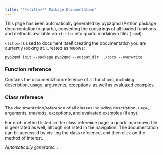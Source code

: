 ```yaml
---
title: "**<title>** Package Documentation"
---
```


This page has been automatically generated by
pyp2qmd (Python package documentation to quarto),
converting the docstrings of all loaded functions
and methods available via `<title>` into
quarto markdown files (`.qmd`).

`<title>` is used to document itself creating the documentation
you are currently looking at. Created as follows:

```
pyp2qmd init --package pyp2qmd --output_dir ../docs --overwrite
```

### Function reference

Contains the documentation/reference of all functions,
including description, usage, arguments, exceptions,
as well as evaluated examples.

### Class reference

The documentation/reference of all classes including
description, usge, arguments, _methods_, exceptions,
and evaluated examples (if any).

For each method listed on the class reference page,
a quarto markdown file is generated as well, altough
not listed in the navigation. The documentation can
be accessed by visiting the class reference, and then
click on the method of interest.

_Automatically generated: <date_and_time>_.

